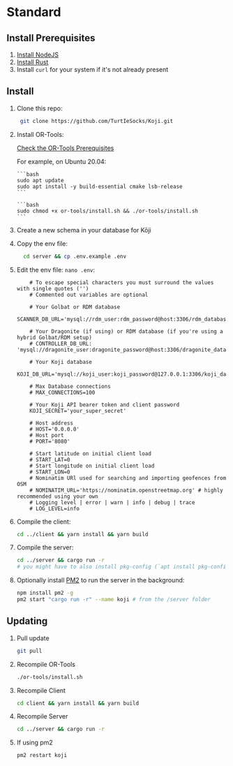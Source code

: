 
# Standard

## Install Prerequisites

1. [Install NodeJS](https://nodejs.dev/en/learn/how-to-install-nodejs/)
1. [Install Rust](https://www.rust-lang.org/tools/install)
1. Install `curl` for your system if it's not already present

## Install

1.  Clone this repo:

    ```bash
     git clone https://github.com/TurtIeSocks/Koji.git
    ```

1.  Install OR-Tools:

    <Callout type="warning" emoji="⚠️">

    [Check the OR-Tools Prerequisites](https://developers.google.com/optimization/install/cpp/binary_linux#prerequisites)

    For example, on Ubuntu 20.04:

        ```bash
        sudo apt update
        sudo apt install -y build-essential cmake lsb-release
        ```

    </Callout>

        ```bash
        sudo chmod +x or-tools/install.sh && ./or-tools/install.sh
        ```

1.  Create a new schema in your database for Kōji

1.  Copy the env file:

    ```bash
      cd server && cp .env.example .env
    ```

1.  Edit the env file: `nano .env`:

    ```
        # To escape special characters you must surround the values with single quotes ('')
        # Commented out variables are optional

        # Your Golbat or RDM database
        SCANNER_DB_URL='mysql://rdm_user:rdm_password@host:3306/rdm_database'

        # Your Dragonite (if using) or RDM database (if you're using a hybrid Golbat/RDM setup)
        # CONTROLLER_DB_URL: 'mysql://dragonite_user:dragonite_password@host:3306/dragonite_database'

        # Your Koji database
        KOJI_DB_URL='mysql://koji_user:koji_password@127.0.0.1:3306/koji_database'

        # Max Database connections
        # MAX_CONNECTIONS=100

        # Your Koji API bearer token and client password
        KOJI_SECRET='your_super_secret'

        # Host address
        # HOST='0.0.0.0'
        # Host port
        # PORT='8080'

        # Start latitude on initial client load
        # START_LAT=0
        # Start longitude on initial client load
        # START_LON=0
        # Nominatim URl used for searching and importing geofences from OSM
        # NOMINATIM_URL='https://nominatim.openstreetmap.org' # highly recommended using your own
        # Logging level | error | warn | info | debug | trace
        # LOG_LEVEL=info
    ```

1.  Compile the client:

    ```bash
    cd ../client && yarn install && yarn build
    ```

1.  Compile the server:

    ```bash
    cd ../server && cargo run -r
    # you might have to also install pkg-config (`apt install pkg-config`)
    ```

1.  Optionally install [PM2](https://pm2.keymetrics.io/) to run the server in the background:

    ```bash
    npm install pm2 -g
    pm2 start "cargo run -r" --name koji # from the /server folder
    ```

## Updating

1. Pull update

   ```bash
   git pull
   ```

1. Recompile OR-Tools

   ```bash
   ./or-tools/install.sh
   ```

1. Recompile Client

   ```bash
   cd client && yarn install && yarn build
   ```

1. Recompile Server

   ```bash
   cd ../server && cargo run -r
   ```

1. If using pm2

   ```bash
   pm2 restart koji
   ```
